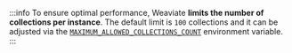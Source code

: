 :::info
To ensure optimal performance, Weaviate **limits the number of collections per instance**. The default limit is `100` collections and it can be adjusted via the [`MAXIMUM_ALLOWED_COLLECTIONS_COUNT`](/docs/deploy/config-guides/env-vars/index.md) environment variable. 
:::